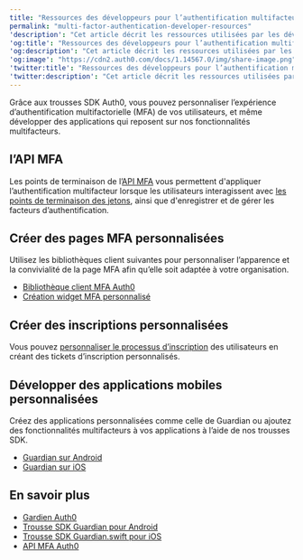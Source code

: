```yaml
---
title: "Ressources des développeurs pour l’authentification multifacteur (MFA)"
permalink: "multi-factor-authentication-developer-resources"
'description': "Cet article décrit les ressources utilisées par les développeurs comme Auth0 MFA API et les trousses SDK Guardian pour configurer l’authentification multifacteur (MFA)."
'og:title': "Ressources des développeurs pour l’authentification multifacteur (MFA)"
'og:description': "Cet article décrit les ressources utilisées par les développeurs comme Auth0 MFA API et les trousses SDK Guardian pour configurer l’authentification multifacteur (MFA)."
'og:image': "https://cdn2.auth0.com/docs/1.14567.0/img/share-image.png"
'twitter:title': "Ressources des développeurs pour l’authentification multifacteur (MFA)"
'twitter:description': "Cet article décrit les ressources utilisées par les développeurs comme Auth0 MFA API et les trousses SDK Guardian pour configurer l’authentification multifacteur (MFA)."
---
```


Grâce aux trousses SDK Auth0, vous pouvez personnaliser l’expérience d’authentification multifactorielle (<Tooltip href="/docs/docs/fr-ca/glossary?term=multifactor-authentication" tip="Authentification multifacteur (MFA)
Processus d’authentification de l’utilisateur qui utilise un facteur en plus du nom d’utilisateur et du mot de passe, tel qu’un code par SMS." cta="Voir le glossaire">MFA</Tooltip>) de vos utilisateurs, et même développer des applications qui reposent sur nos fonctionnalités multifacteurs.

## l’API MFA

Les points de terminaison de l’[API MFA](/docs/fr-ca/secure/multi-factor-authentication/multi-factor-authentication-developer-resources/mfa-api) vous permettent d'appliquer l’authentification multifacteur lorsque les utilisateurs interagissent avec [les points de terminaison des jetons](https://auth0.com/docs/api/authentication#get-token), ainsi que d'enregistrer et de gérer les facteurs d’authentification.

## Créer des pages MFA personnalisées

Utilisez les bibliothèques client suivantes pour personnaliser l’apparence et la convivialité de la page MFA afin qu’elle soit adaptée à votre organisation.

* [Bibliothèque client MFA Auth0](https://github.com/auth0/auth0-guardian.js)
* [Création widget MFA personnalisé](https://github.com/auth0/auth0-guardian.js/tree/master/example)

## Créer des inscriptions personnalisées

Vous pouvez [personnaliser le processus d’inscription](/docs/fr-ca/secure/multi-factor-authentication/multi-factor-authentication-developer-resources/create-custom-enrollment-tickets) des utilisateurs en créant des tickets d’inscription personnalisés.

## Développer des applications mobiles personnalisées

Créez des applications personnalisées comme celle de Guardian ou ajoutez des fonctionnalités multifacteurs à vos applications à l’aide de nos trousses SDK.

* [Guardian sur Android](/docs/fr-ca/secure/multi-factor-authentication/auth0-guardian/guardian-for-android-sdk)
* [Guardian sur iOS](/docs/fr-ca/secure/multi-factor-authentication/auth0-guardian/guardian-for-ios-sdk)

## En savoir plus

* [Gardien Auth0](/docs/fr-ca/secure/multi-factor-authentication/auth0-guardian)
* [Trousse SDK Guardian pour Android](/docs/fr-ca/secure/multi-factor-authentication/auth0-guardian/guardian-for-android-sdk)
* [Trousse SDK Guardian.swift pour iOS](/docs/fr-ca/secure/multi-factor-authentication/auth0-guardian/guardian-for-ios-sdk)
* [API MFA Auth0](/docs/fr-ca/secure/multi-factor-authentication/multi-factor-authentication-developer-resources/mfa-api)